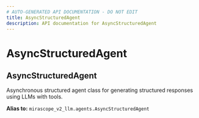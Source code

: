 ```yaml
---
# AUTO-GENERATED API DOCUMENTATION - DO NOT EDIT
title: AsyncStructuredAgent
description: API documentation for AsyncStructuredAgent
---
```


# AsyncStructuredAgent

## <ApiType type="Alias" path="AsyncStructuredAgent" symbolName="AsyncStructuredAgent" /> AsyncStructuredAgent

Asynchronous structured agent class for generating structured responses using LLMs with tools.


**Alias to:** `mirascope_v2_llm.agents.AsyncStructuredAgent`
